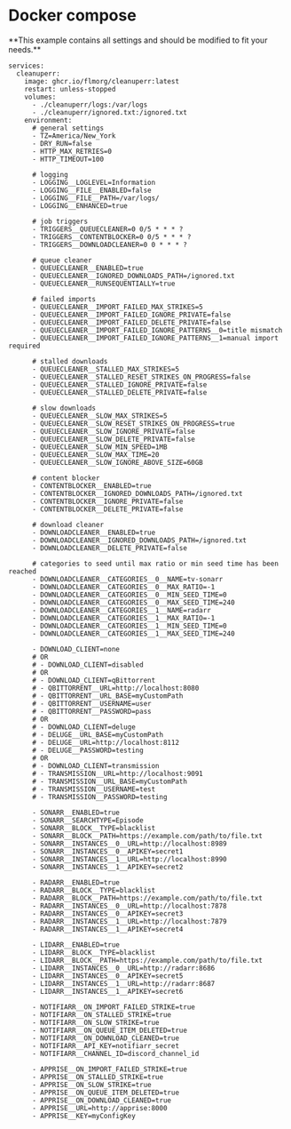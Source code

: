 
# Docker compose

<Note>
    **This example contains all settings and should be modified to fit your needs.**
</Note>

```
services:
  cleanuperr:
    image: ghcr.io/flmorg/cleanuperr:latest
    restart: unless-stopped
    volumes:
      - ./cleanuperr/logs:/var/logs
      - ./cleanuperr/ignored.txt:/ignored.txt
    environment:
      # general settings
      - TZ=America/New_York
      - DRY_RUN=false
      - HTTP_MAX_RETRIES=0
      - HTTP_TIMEOUT=100

      # logging
      - LOGGING__LOGLEVEL=Information
      - LOGGING__FILE__ENABLED=false
      - LOGGING__FILE__PATH=/var/logs/
      - LOGGING__ENHANCED=true

      # job triggers
      - TRIGGERS__QUEUECLEANER=0 0/5 * * * ?
      - TRIGGERS__CONTENTBLOCKER=0 0/5 * * * ?
      - TRIGGERS__DOWNLOADCLEANER=0 0 * * * ?

      # queue cleaner
      - QUEUECLEANER__ENABLED=true
      - QUEUECLEANER__IGNORED_DOWNLOADS_PATH=/ignored.txt
      - QUEUECLEANER__RUNSEQUENTIALLY=true

      # failed imports
      - QUEUECLEANER__IMPORT_FAILED_MAX_STRIKES=5
      - QUEUECLEANER__IMPORT_FAILED_IGNORE_PRIVATE=false
      - QUEUECLEANER__IMPORT_FAILED_DELETE_PRIVATE=false
      - QUEUECLEANER__IMPORT_FAILED_IGNORE_PATTERNS__0=title mismatch
      - QUEUECLEANER__IMPORT_FAILED_IGNORE_PATTERNS__1=manual import required

      # stalled downloads
      - QUEUECLEANER__STALLED_MAX_STRIKES=5
      - QUEUECLEANER__STALLED_RESET_STRIKES_ON_PROGRESS=false
      - QUEUECLEANER__STALLED_IGNORE_PRIVATE=false
      - QUEUECLEANER__STALLED_DELETE_PRIVATE=false

      # slow downloads
      - QUEUECLEANER__SLOW_MAX_STRIKES=5
      - QUEUECLEANER__SLOW_RESET_STRIKES_ON_PROGRESS=true
      - QUEUECLEANER__SLOW_IGNORE_PRIVATE=false
      - QUEUECLEANER__SLOW_DELETE_PRIVATE=false
      - QUEUECLEANER__SLOW_MIN_SPEED=1MB
      - QUEUECLEANER__SLOW_MAX_TIME=20
      - QUEUECLEANER__SLOW_IGNORE_ABOVE_SIZE=60GB

      # content blocker
      - CONTENTBLOCKER__ENABLED=true
      - CONTENTBLOCKER__IGNORED_DOWNLOADS_PATH=/ignored.txt
      - CONTENTBLOCKER__IGNORE_PRIVATE=false
      - CONTENTBLOCKER__DELETE_PRIVATE=false

      # download cleaner
      - DOWNLOADCLEANER__ENABLED=true
      - DOWNLOADCLEANER__IGNORED_DOWNLOADS_PATH=/ignored.txt
      - DOWNLOADCLEANER__DELETE_PRIVATE=false

      # categories to seed until max ratio or min seed time has been reached
      - DOWNLOADCLEANER__CATEGORIES__0__NAME=tv-sonarr
      - DOWNLOADCLEANER__CATEGORIES__0__MAX_RATIO=-1
      - DOWNLOADCLEANER__CATEGORIES__0__MIN_SEED_TIME=0
      - DOWNLOADCLEANER__CATEGORIES__0__MAX_SEED_TIME=240
      - DOWNLOADCLEANER__CATEGORIES__1__NAME=radarr
      - DOWNLOADCLEANER__CATEGORIES__1__MAX_RATIO=-1
      - DOWNLOADCLEANER__CATEGORIES__1__MIN_SEED_TIME=0
      - DOWNLOADCLEANER__CATEGORIES__1__MAX_SEED_TIME=240

      - DOWNLOAD_CLIENT=none
      # OR
      # - DOWNLOAD_CLIENT=disabled
      # OR
      # - DOWNLOAD_CLIENT=qBittorrent
      # - QBITTORRENT__URL=http://localhost:8080
      # - QBITTORRENT__URL_BASE=myCustomPath
      # - QBITTORRENT__USERNAME=user
      # - QBITTORRENT__PASSWORD=pass
      # OR
      # - DOWNLOAD_CLIENT=deluge
      # - DELUGE__URL_BASE=myCustomPath
      # - DELUGE__URL=http://localhost:8112
      # - DELUGE__PASSWORD=testing
      # OR
      # - DOWNLOAD_CLIENT=transmission
      # - TRANSMISSION__URL=http://localhost:9091
      # - TRANSMISSION__URL_BASE=myCustomPath
      # - TRANSMISSION__USERNAME=test
      # - TRANSMISSION__PASSWORD=testing

      - SONARR__ENABLED=true
      - SONARR__SEARCHTYPE=Episode
      - SONARR__BLOCK__TYPE=blacklist
      - SONARR__BLOCK__PATH=https://example.com/path/to/file.txt
      - SONARR__INSTANCES__0__URL=http://localhost:8989
      - SONARR__INSTANCES__0__APIKEY=secret1
      - SONARR__INSTANCES__1__URL=http://localhost:8990
      - SONARR__INSTANCES__1__APIKEY=secret2

      - RADARR__ENABLED=true
      - RADARR__BLOCK__TYPE=blacklist
      - RADARR__BLOCK__PATH=https://example.com/path/to/file.txt
      - RADARR__INSTANCES__0__URL=http://localhost:7878
      - RADARR__INSTANCES__0__APIKEY=secret3
      - RADARR__INSTANCES__1__URL=http://localhost:7879
      - RADARR__INSTANCES__1__APIKEY=secret4

      - LIDARR__ENABLED=true
      - LIDARR__BLOCK__TYPE=blacklist
      - LIDARR__BLOCK__PATH=https://example.com/path/to/file.txt
      - LIDARR__INSTANCES__0__URL=http://radarr:8686
      - LIDARR__INSTANCES__0__APIKEY=secret5
      - LIDARR__INSTANCES__1__URL=http://radarr:8687
      - LIDARR__INSTANCES__1__APIKEY=secret6

      - NOTIFIARR__ON_IMPORT_FAILED_STRIKE=true
      - NOTIFIARR__ON_STALLED_STRIKE=true
      - NOTIFIARR__ON_SLOW_STRIKE=true
      - NOTIFIARR__ON_QUEUE_ITEM_DELETED=true
      - NOTIFIARR__ON_DOWNLOAD_CLEANED=true
      - NOTIFIARR__API_KEY=notifiarr_secret
      - NOTIFIARR__CHANNEL_ID=discord_channel_id

      - APPRISE__ON_IMPORT_FAILED_STRIKE=true
      - APPRISE__ON_STALLED_STRIKE=true
      - APPRISE__ON_SLOW_STRIKE=true
      - APPRISE__ON_QUEUE_ITEM_DELETED=true
      - APPRISE__ON_DOWNLOAD_CLEANED=true
      - APPRISE__URL=http://apprise:8000
      - APPRISE__KEY=myConfigKey
```